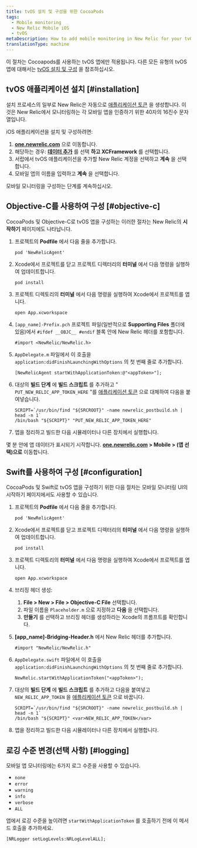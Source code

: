 ```yaml
---
title: tvOS 설치 및 구성을 위한 CocoaPods
tags:
  - Mobile monitoring
  - New Relic Mobile iOS
  - tvOS
metaDescription: How to add mobile monitoring in New Relic for your tvOS applications using Cocoapods.
translationType: machine
---
```


이 절차는 Cocoapods를 사용하는 tvOS 앱에만 적용됩니다. 다른 모든 유형의 tvOS 앱에 대해서는 [tvOS 설치 및 구성](/docs/mobile-monitoring/new-relic-mobile-ios/get-started/tvos-installation-configuration) 을 참조하십시오.

## tvOS 애플리케이션 설치 [#installation]

설치 프로세스의 일부로 New Relic은 자동으로 [애플리케이션 토큰](/docs/mobile-apps/viewing-your-application-token) 을 생성합니다. 이것은 New Relic에서 모니터링하는 각 모바일 앱을 인증하기 위한 40자의 16진수 문자열입니다.

iOS 애플리케이션을 설치 및 구성하려면:

1. **[one.newrelic.com](https://one.newrelic.com/mobile)** 으로 이동합니다.
2. 해당하는 경우: **[데이터 추가](https://one.newrelic.com/launcher/nr1-core.home?pane=eyJuZXJkbGV0SWQiOiJucjEtY29yZS5ob21lLXNjcmVlbiJ9&cards%5B0%5D=eyJuZXJkbGV0SWQiOiJ0dWNzb24ucGxnLWluc3RydW1lbnQtZXZlcnl0aGluZyJ9)** 를 선택 **하고 XCFramework** 를 선택합니다.
3. 서랍에서 tvOS 애플리케이션을 추가할 New Relic 계정을 선택하고 **계속** 을 선택합니다.
4. 모바일 앱의 이름을 입력하고 **계속** 을 선택합니다.

모바일 모니터링을 구성하는 단계를 계속하십시오.

## Objective-C를 사용하여 구성 [#objective-c]

CocoaPods 및 Objective-C로 tvOS 앱을 구성하는 이러한 절차는 New Relic의 **시작하기** 페이지에도 나타납니다.

1. 프로젝트의 **Podfile** 에서 다음 줄을 추가합니다.

   ```
   pod 'NewRelicAgent'
   ```

2. Xcode에서 프로젝트를 닫고 프로젝트 디렉터리의 **터미널** 에서 다음 명령을 실행하여 업데이트합니다.

   ```
   pod install
   ```

3. 프로젝트 디렉토리의 **터미널** 에서 다음 명령을 실행하여 Xcode에서 프로젝트를 엽니다.

   ```
   open App.xcworkspace
   ```

4. `[app_name]-Prefix.pch` 프로젝트 파일(일반적으로 **Supporting Files** 폴더에 있음)에서 `#ifdef __OBJC__ #endif` 블록 안에 New Relic 헤더를 포함합니다.

   ```
   #import <NewRelic/NewRelic.h>
   ```

5. `AppDelegate.m` 파일에서 이 호출을 `application:didFinishLaunchingWithOptions` 의 첫 번째 줄로 추가합니다.

   ```
   [NewRelicAgent startWithApplicationToken:@"<appToken>"];
   ```

6. 대상의 **빌드 단계** 에 **빌드 스크립트** 를 추가하고 " `PUT_NEW_RELIC_APP_TOKEN_HERE` "를 [애플리케이션 토큰](/docs/mobile-apps/viewing-your-application-token) 으로 대체하여 다음을 붙여넣습니다.

   ```
   SCRIPT=`/usr/bin/find "${SRCROOT}" -name newrelic_postbuild.sh | head -n 1`
   /bin/bash "${SCRIPT}" "PUT_NEW_RELIC_APP_TOKEN_HERE"
   ```

7. 앱을 정리하고 빌드한 다음 시뮬레이터나 다른 장치에서 실행합니다.

몇 분 안에 앱 데이터가 표시되기 시작합니다. **[one.newrelic.com](https://one.newrelic.com/all-capabilities) > Mobile > (앱 선택)으로** 이동합니다.

## Swift를 사용하여 구성 [#configuration]

CocoaPods 및 Swift로 tvOS 앱을 구성하기 위한 다음 절차는 모바일 모니터링 UI의 시작하기 페이지에서도 사용할 수 있습니다.

1. 프로젝트의 **Podfile** 에서 다음 줄을 추가합니다.

   ```
   pod 'NewRelicAgent'
   ```

2. Xcode에서 프로젝트를 닫고 프로젝트 디렉터리의 **터미널** 에서 다음 명령을 실행하여 업데이트합니다.

   ```
   pod install
   ```

3. 프로젝트 디렉토리의 **터미널** 에서 다음 명령을 실행하여 Xcode에서 프로젝트를 엽니다.

   ```
   open App.xcworkspace
   ```

4. 브리징 헤더 생성:

   1. **File > New > File > Objective-C File** 선택합니다.
   2. 파일 이름을 `Placeholder.m` 으로 지정하고 **다음** 을 선택합니다.
   3. **만들기** 를 선택하고 브리징 헤더를 생성하라는 Xcode의 프롬프트를 확인합니다.

5. **\[app_name]-Bridging-Header.h** 에서 New Relic 헤더를 추가합니다.

   ```
   #import "NewRelic/NewRelic.h"
   ```

6. `AppDelegate.swift` 파일에서 이 호출을 `application:didFinishLaunchingWithOptions` 의 첫 번째 줄로 추가합니다.

   ```
   NewRelic.startWithApplicationToken("<appToken>");
   ```

7. 대상의 **빌드 단계** 에 **빌드 스크립트** 를 추가하고 다음을 붙여넣고 `NEW_RELIC_APP_TOKEN` 을 [애플리케이션 토큰](/docs/mobile-apps/viewing-your-application-token) 으로 바꿉니다.

   ```
   SCRIPT=`/usr/bin/find "${SRCROOT}" -name newrelic_postbuild.sh | head -n 1`
   /bin/bash "${SCRIPT}" <var>NEW_RELIC_APP_TOKEN</var>
   ```

8. 앱을 정리하고 빌드한 다음 시뮬레이터나 다른 장치에서 실행합니다.

## 로깅 수준 변경(선택 사항) [#logging]

모바일 앱 모니터링에는 6가지 로그 수준을 사용할 수 있습니다.

* `none`
* `error`
* `warning`
* `info`
* `verbose`
* `ALL`

앱에서 로깅 수준을 높이려면 `startWithApplicationToken` 를 호출하기 전에 이 메서드 호출을 추가하세요.

```
[NRLogger setLogLevels:NRLogLevelALL];
```